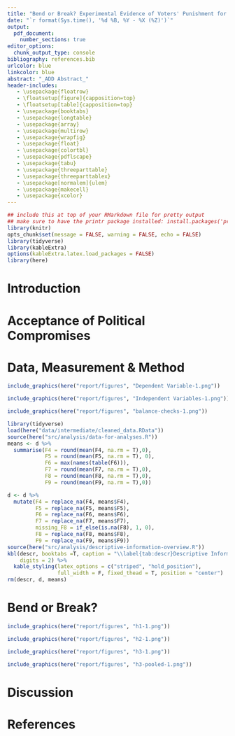 ```yaml
---
title: "Bend or Break? Experimental Evidence of Voters' Punishment for Striking Political Compromises"
date: "`r format(Sys.time(), '%d %B, %Y - %X (%Z)')`"
output: 
  pdf_document:
    number_sections: true
editor_options: 
  chunk_output_type: console
bibliography: references.bib
urlcolor: blue
linkcolor: blue
abstract: "_ADD Abstract_"
header-includes:
   - \usepackage{floatrow}
   - \floatsetup[figure]{capposition=top}
   - \floatsetup[table]{capposition=top}
   - \usepackage{booktabs}
   - \usepackage{longtable}
   - \usepackage{array}
   - \usepackage{multirow}
   - \usepackage{wrapfig}
   - \usepackage{float}
   - \usepackage{colortbl}
   - \usepackage{pdflscape}
   - \usepackage{tabu}
   - \usepackage{threeparttable}
   - \usepackage{threeparttablex}
   - \usepackage[normalem]{ulem}
   - \usepackage{makecell}
   - \usepackage{xcolor}
---
```

```r
## include this at top of your RMarkdown file for pretty output
## make sure to have the printr package installed: install.packages('printr')
library(knitr)
opts_chunk$set(message = FALSE, warning = FALSE, echo = FALSE)
library(tidyverse)
library(kableExtra)
options(kableExtra.latex.load_packages = FALSE)
library(here)
```

\newpage

# Introduction

# Acceptance of Political Compromises

# Data, Measurement & Method

```r
include_graphics(here("report/figures", "Dependent Variable-1.png"))
```

```r
include_graphics(here("report/figures", "Independent Variables-1.png"))
```

```r
include_graphics(here("report/figures", "balance-checks-1.png"))
```

```r
library(tidyverse)
load(here("data/intermediate/cleaned_data.RData"))
source(here("src/analysis/data-for-analyses.R"))
means <- d %>%
  summarise(F4 = round(mean(F4, na.rm = T),0),
            F5 = round(mean(F5, na.rm = T), 0),
            F6 = max(names(table(F6))),
            F7 = round(mean(F7, na.rm = T),0),
            F8 = round(mean(F8, na.rm = T),0),
            F9 = round(mean(F9, na.rm = T),0))

d <- d %>%
  mutate(F4 = replace_na(F4, means$F4),
         F5 = replace_na(F5, means$F5),
         F6 = replace_na(F6, means$F6),
         F7 = replace_na(F7, means$F7),
         missing_F8 = if_else(is.na(F8), 1, 0),
         F8 = replace_na(F8, means$F8),
         F9 = replace_na(F9, means$F9))
source(here("src/analysis/descriptive-information-overview.R"))
kbl(descr, booktabs =T, caption = "\\label{tab:descr}Descriptive Information",
    digits = 2) %>%
  kable_styling(latex_options = c("striped", "hold_position"),
                full_width = F, fixed_thead = T, position = "center")
rm(descr, d, means)  
```

# Bend or Break?

```r
include_graphics(here("report/figures", "h1-1.png"))
```

```r
include_graphics(here("report/figures", "h2-1.png"))
```

```r
include_graphics(here("report/figures", "h3-1.png"))
```

```r
include_graphics(here("report/figures", "h3-pooled-1.png"))
```

# Discussion


\newpage
# References
